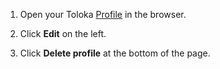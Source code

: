 1. Open your Toloka [Profile](https://we.toloka.ai/profile) in the browser.

1. Click **Edit** on the left.

1. Click **Delete profile** at the bottom of the page.
